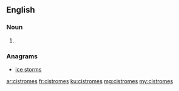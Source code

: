 ==English==

===Noun===
{{head|en|plural}}

# {{plural of|cistrome|lang=en}}

===Anagrams===
* [[ice storms#English|ice storms]]

[[ar:cistromes]]
[[fr:cistromes]]
[[ku:cistromes]]
[[mg:cistromes]]
[[my:cistromes]]
